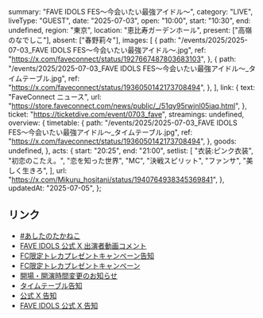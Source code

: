   summary: "FAVE IDOLS FES〜今会いたい最強アイドル〜",
  category: "LIVE",
  liveType: "GUEST",
  date: "2025-07-03",
  open: "10:00",
  start: "10:30",
  end: undefined,
  region: "東京",
  location: "恵比寿ガーデンホール",
  present: ["高嶺のなでしこ"],
  absent: ["春野莉々"],
  images: [
    {
      path: "/events/2025/2025-07-03_FAVE IDOLS FES〜今会いたい最強アイドル〜.jpg",
      ref: "https://x.com/faveconnect/status/1927667487803683103",
    },
    {
      path: "/events/2025/2025-07-03_FAVE IDOLS FES〜今会いたい最強アイドル〜_タイムテーブル.jpg",
      ref: "https://x.com/faveconnect/status/1936050142173708494",
    },
  ],
  link: {
    text: "FaveConnect ニュース",
    url: "https://store.faveconnect.com/news/public/_/51qy95rwjnl05iaq.html",
  },
  ticket: "https://ticketdive.com/event/0703_fave",
  streamings: undefined,
  overview: {
    timetable: {
      path: "/events/2025/2025-07-03_FAVE IDOLS FES〜今会いたい最強アイドル〜_タイムテーブル.jpg",
      ref: "https://x.com/faveconnect/status/1936050142173708494",
    },
    goods: undefined,
  },
  acts: {
    start: "20:25",
    end: "21:00",
    setlist: [
      "衣装:ピンク衣装",
      "初恋のこたえ。",
      "恋を知った世界",
      "MC",
      "決戦スピリット",
      "ファンサ",
      "美しく生きろ",
    ],
    url: "https://x.com/Mikuru_hositani/status/1940764938345369841",
  },
  updatedAt: "2025-07-05",
};

## リンク

- [#あしたのたかねこ](https://x.com/takanenofficial/status/1940395032348876839)
- [FAVE IDOLS 公式 X 出演者動画コメント](https://x.com/faveconnect/status/1940395035457147046)
- [FC限定トレカプレゼントキャンペーン告知](https://x.com/faveconnect/status/1937798120857104722)
- [FC限定トレカプレゼントキャンペーン](https://store.faveconnect.com/news/public/_/943z0wiatm9rgfly.html)
- [開場・開演時間変更のお知らせ](https://x.com/faveconnect/status/1938155684350333002)
- [タイムテーブル告知](https://x.com/faveconnect/status/1936050142173708494)
- [公式 X 告知](https://x.com/takanenofficial/status/1927953071977680908)
- [FAVE IDOLS 公式 X 告知](https://x.com/faveconnect/status/1927667487803683103)
